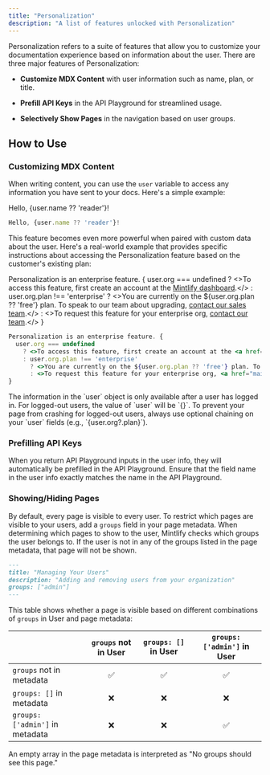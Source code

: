 ```yaml
---
title: "Personalization"
description: "A list of features unlocked with Personalization"
---
```


Personalization refers to a suite of features that allow you to customize your
documentation experience based on information about the user. There are
three major features of Personalization:

- **Customize MDX Content** with user information such as name, plan, or title.

- **Prefill API Keys** in the API Playground for streamlined usage.

- **Selectively Show Pages** in the navigation based on user groups.

## How to Use

### Customizing MDX Content

When writing content, you can use the `user` variable to access any information you have sent to your docs. Here's a simple example:

Hello, {user.name ?? 'reader'}!

```jsx
Hello, {user.name ?? 'reader'}!
```

This feature becomes even more powerful when paired with custom data about the user. Here's a real-world example that provides specific instructions about accessing the Personalization feature based on the customer's existing plan:

Personalization is an enterprise feature. {
user.org === undefined
? <>To access this feature, first create an account at the <a href="https://dashboard.mintlify.com/login">Mintlify dashboard</a>.</>
: user.org.plan !== 'enterprise'
? <>You are currently on the ${user.org.plan ?? 'free'} plan. To speak to our team about upgrading, <a href="mailto:sales@mintlify.com">contact our sales team</a>.</>
: <>To request this feature for your enterprise org, <a href="mailto:sales@mintlify.com">contact our team</a>.</>
}

```jsx
Personalization is an enterprise feature. {
  user.org === undefined
    ? <>To access this feature, first create an account at the <a href="https://dashboard.mintlify.com/login">Mintlify dashboard</a>.</>
    : user.org.plan !== 'enterprise'
      ? <>You are currently on the ${user.org.plan ?? 'free'} plan. To speak to our team about upgrading, <a href="mailto:sales@mintlify.com">contact our sales team</a>.</>
      : <>To request this feature for your enterprise org, <a href="mailto:sales@mintlify.com">contact our team</a>.</>
}
```

<Note>
  The information in the `user` object is only available after a user has logged in. For
  logged-out users, the value of `user` will be `{}`. To prevent your page from
  crashing for logged-out users, always use optional chaining on your `user`
  fields (e.g., `{user.org?.plan}`).
</Note>

### Prefilling API Keys

When you return API Playground inputs in the user info, they will automatically be prefilled in the API Playground. Ensure that the field name in the user info exactly matches the name in the API Playground.

### Showing/Hiding Pages

By default, every page is visible to every user. To restrict which pages are visible to your users, add a `groups` field in your page metadata.
When determining which pages to show to the user, Mintlify checks which groups the user belongs to.
If the user is not in any of the groups listed in the page metadata, that page will not be shown.

```md
---
title: "Managing Your Users"
description: "Adding and removing users from your organization"
groups: ["admin"]
---
```

This table shows whether a page is visible based on different combinations of `groups` in User and page metadata:

|                                 | `groups` not in User | `groups: []` in User | `groups: ['admin']` in User |
| :------------------------------ | :------------------: | :------------------: | :-------------------------: |
| `groups` not in metadata        |          ✅          |          ✅          |             ✅              |
| `groups: []` in metadata        |          ❌          |          ❌          |             ❌              |
| `groups: ['admin']` in metadata |          ❌          |          ❌          |             ✅              |

<Note>
  An empty array in the page metadata is interpreted as "No groups should see this page."
</Note>